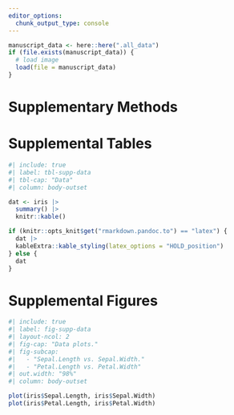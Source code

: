 ```yaml
---
editor_options: 
  chunk_output_type: console
---
```


```r
manuscript_data <- here::here(".all_data")
if (file.exists(manuscript_data)) {
  # load image
  load(file = manuscript_data)
}
```

# Supplementary Methods

\newpage

# Supplemental Tables {.unnumbered}

```r
#| include: true
#| label: tbl-supp-data
#| tbl-cap: "Data"
#| column: body-outset

dat <- iris |>
  summary() |>
  knitr::kable()

if (knitr::opts_knit$get("rmarkdown.pandoc.to") == "latex") {
  dat |>
  kableExtra::kable_styling(latex_options = "HOLD_position")
} else {
  dat
}
```

\newpage

# Supplemental Figures {.unnumbered}

```r
#| include: true
#| label: fig-supp-data
#| layout-ncol: 2
#| fig-cap: "Data plots."
#| fig-subcap:
#|   - "Sepal.Length vs. Sepal.Width."
#|   - "Petal.Length vs. Petal.Width"
#| out.width: "98%"
#| column: body-outset

plot(iris$Sepal.Length, iris$Sepal.Width)
plot(iris$Petal.Length, iris$Petal.Width)
```
